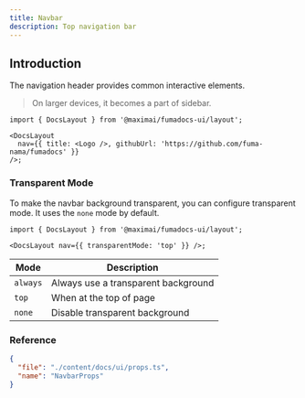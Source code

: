 ```yaml
---
title: Navbar
description: Top navigation bar
---
```


## Introduction

The navigation header provides common interactive elements.

> On larger devices, it becomes a part of sidebar.

```tsx
import { DocsLayout } from '@maximai/fumadocs-ui/layout';

<DocsLayout
  nav={{ title: <Logo />, githubUrl: 'https://github.com/fuma-nama/fumadocs' }}
/>;
```

### Transparent Mode

To make the navbar background transparent, you can configure transparent mode.
It uses the `none` mode by default.

```tsx
import { DocsLayout } from '@maximai/fumadocs-ui/layout';

<DocsLayout nav={{ transparentMode: 'top' }} />;
```

| Mode     | Description                         |
| -------- | ----------------------------------- |
| `always` | Always use a transparent background |
| `top`    | When at the top of page             |
| `none`   | Disable transparent background      |

### Reference

```json doc-gen:typescript
{
  "file": "./content/docs/ui/props.ts",
  "name": "NavbarProps"
}
```
